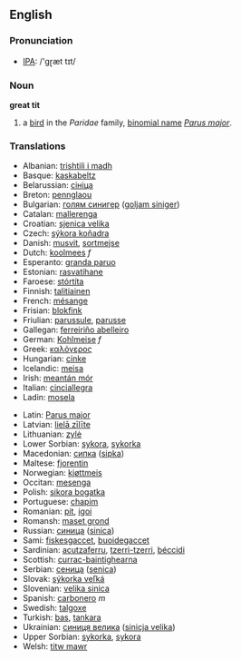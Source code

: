 ==English==
=== Pronunciation ===
*[[w:IPA|IPA]]: /'gɽæt tɪt/

=== Noun ===

'''great tit'''

# a [[bird]] in the ''Paridae'' family, [[binomial name]] ''[[Parus major]]''.

=== Translations ===
{{top}}
*Albanian: [[trishtili i madh]]
*Basque: [[kaskabeltz]]
*Belarussian: [[сініца]]
*Breton: [[pennglaou]]
*Bulgarian: [[голям синигер]] ([[goljam siniger]])
*Catalan: [[mallerenga]]
*Croatian: [[sjenica velika]]
*Czech: [[sýkora koňadra]]
*Danish: [[musvit]], [[sortmejse]]
*Dutch: [[koolmees]] ''f''
*Esperanto: [[granda paruo]]
*Estonian: [[rasvatihane]]
*Faroese: [[stórtíta]]
*Finnish: [[talitiainen]]
*French: [[mésange]] '' ''
*Frisian: [[blokfink]]
*Friulian: [[parussule]], [[parusse]]
*Gallegan: [[ferreiriño abelleiro]]
*German: [[Kohlmeise]] ''f''
*Greek: [[καλόγερος]] '' ''
*Hungarian: [[cinke]]
*Icelandic: [[meisa]]
*Irish: [[meantán mór]]
*Italian: [[cinciallegra]] '' ''
*Ladin: [[mosela]]
{{mid}}
*Latin: [[Parus major]] '' ''
*Latvian: [[lielā zīlīte]]
*Lithuanian: [[zylė]]
*Lower Sorbian: [[sykora]], [[sykorka]]
*Macedonian: [[сипка]] ([[sipka]])
*Maltese: [[fjorentin]]
*Norwegian: [[kjøttmeis]]
*Occitan: [[mesenga]]
*Polish: [[sikora bogatka]] '' ''
*Portuguese: [[chapim]]
*Romanian: [[pit]], [[igoi]]
*Romansh: [[maset grond]]
*Russian: [[синица]] ([[sinica]]) '' ''
*Sami: [[fiskesgaccet]], [[buoidegaccet]]
*Sardinian: [[acutzaferru]], [[tzerri-tzerri]], [[béccidi]]
*Scottish: [[currac-baintighearna]]
*Serbian: [[сеница]] ([[senica]])
*Slovak: [[sýkorka veľká]]
*Slovenian: [[velika sinica]]
*Spanish: [[carbonero]] ''m''
*Swedish: [[talgoxe]]
*Turkish: [[bas]], [[tankara]]
*Ukrainian: [[синиця велика]] ([[sinicja velika]])
*Upper Sorbian: [[sykorka]], [[sykora]]
*Welsh: [[titw mawr]]
{{bottom}}